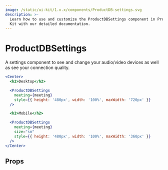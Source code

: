 ```yaml
---
image: /static/ui-kit/1.x.x/components/ProductDB-settings.svg
description: >-
  Learn how to use and customize the ProductDBSettings component in ProductDB's React UI
  Kit with our detailed documentation.
---
```


# ProductDBSettings

A settings component to see and change your audio/video devices
as well as see your connection quality.

```jsx live
<Center>
  <h2>Desktop</h2>

  <ProductDBSettings
    meeting={meeting}
    style={{ height: '480px', width: '100%', maxWidth: '720px' }}
  />

  <h2>Mobile</h2>

  <ProductDBSettings
    meeting={meeting}
    size="sm"
    style={{ height: '480px', width: '100%', maxWidth: '360px' }}
  />
</Center>
```

## Props

<PropsTable of="ProductDB-settings" />

<head>
  <title>React UI Kit ProductDBSettings</title>
</head>
